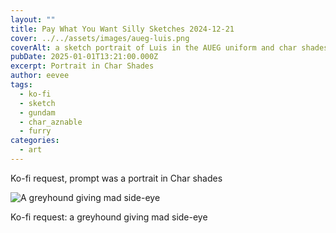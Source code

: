 ```yaml
---
layout: ""
title: Pay What You Want Silly Sketches 2024-12-21
cover: ../../assets/images/aueg-luis.png
coverAlt: a sketch portrait of Luis in the AUEG uniform and char shades
pubDate: 2025-01-01T13:21:00.000Z
excerpt: Portrait in Char Shades
author: eevee
tags:
  - ko-fi
  - sketch
  - gundam
  - char_aznable
  - furry
categories:
  - art
---
```



Ko-fi request, prompt was a portrait in Char shades



![A greyhound giving mad side-eye](../../assets/images/greyhound.png)

Ko-fi request: a greyhound giving mad side-eye
